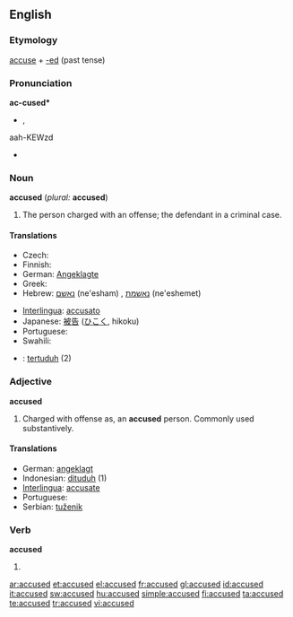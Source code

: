 ==English==

===Etymology===
[[accuse]] + [[-ed]] (past tense)

===Pronunciation===
'''ac-cused*'''
* {{IPA|/əˈkjuːzd/}}, {{SAMPA|//}}
aah-KEWzd
* {{audio|en-us-accused.ogg|Audio (US)}}

===Noun===
'''accused''' (''plural:'' '''accused''')

# {{legal}} The person charged with an offense; the defendant in a criminal case.

====Translations====
{{trans-top|defendant}}
* Czech: {{t-|cs|obviněný|m}}
* Finnish: {{t+|fi|syytetty}}
* German: [[Angeklagte]] {{m}}
* Greek: {{t+|el|κατηγορούμενος|m|sc=Grek}}
* Hebrew: [[נאשם]] (ne'esham) {{m}}, [[נאשמת]] (ne'eshemet) {{f}}
{{trans-mid}}
* [[Interlingua]]: [[accusato]]
* Japanese: [[被告]] ([[ひこく]], hikoku)
* Portuguese: {{t+|pt|acusado|m}}
* Swahili: {{t+|sw|mshtakiwa|xs=Swahili}}
{{trans-bottom}}

{{checktrans}}
* {{ttbc|Indonesian}}: [[tertuduh]] (2)

===Adjective===
'''accused'''

# Charged with offense as, an '''accused''' person. Commonly used substantively.

====Translations====
* German: [[angeklagt]]
* Indonesian: [[dituduh]] (1)
* [[Interlingua]]: [[accusate]]
* Portuguese: {{t+|pt|acusado|m}}
* Serbian: [[tuženik]]

===Verb===
'''accused'''

# {{past of|accuse}}

[[ar:accused]]
[[et:accused]]
[[el:accused]]
[[fr:accused]]
[[gl:accused]]
[[id:accused]]
[[it:accused]]
[[sw:accused]]
[[hu:accused]]
[[simple:accused]]
[[fi:accused]]
[[ta:accused]]
[[te:accused]]
[[tr:accused]]
[[vi:accused]]